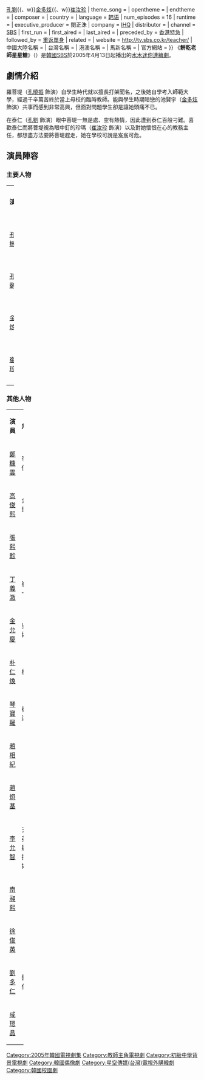 {{CJK-New-Char|24A12|ver=B}}
{{Infobox Television
| show_name         = 餅乾老師星星糖
| original_name      = {{lang|ko|건빵선생과 별사탕}}
| image                = [[File:Hello_My_Teacher.jpg|250px]]
| caption              = 
| genre                = 
| format               = 
| creator              = 
| developer            = 
| writer               = [[朴繼玉|朴繼玉]]
| director             = [[吳鍾錄|吳鍾錄]]、[[金亨植|金亨植]]
| starring             = [[孔曉振|孔曉振]]{{、w}}[[孔劉|孔劉]]{{、w}}[[金多炫|金多炫]]{{、w}}[[崔汝珍|崔汝珍]]
| theme_song           = 
| opentheme            =  
| endtheme             = 
| composer             = 
| country              = {{KOR}}
| language             = [[韩语|韩语]]
| num_episodes         = 16  
| runtime              = 
| executive_producer   = 閔正洙
| company              = [[SidusHQ|IHQ]]
| distributor          = 
| channel              = [[SBS_(韓國)|SBS]]
| first_run            = {{KOR}}
| first_aired          = {{start date|2005|4|13}}
| last_aired           = {{end date|2005|6|2}}
| preceded_by          = [[香港特急|香港特急]]
| followed_by          = [[重返單身|重返單身]]
| related              = 
| website              = http://tv.sbs.co.kr/teacher/
| 中國大陸名稱 = 
| 台灣名稱   = 
| 港澳名稱   = 
| 馬新名稱   = 
| 官方網站   = 
}}
《'''餅乾老師星星糖'''》（{{lang-ko|건빵선생과 별사탕}}）是[[韓國|韓國]][[SBS_(韓國)|SBS]]於2005年4月13日起播出的[[SBS水木連續劇|水木迷你連續劇]]。

== 劇情介紹 ==
羅菩堤（[[孔曉振|孔曉振]] 飾演）自學生時代就以擅長打架聞名，之後她自學考入師範大學，經過千辛萬苦終於當上母校的臨時教師。能與學生時期暗戀的池賢宇（[[金多炫|金多炫]] 飾演）共事而感到非常高興，但面對問題學生卻是讓她頭痛不已。

在泰仁（[[孔劉|孔劉]] 飾演）眼中菩堤一無是處、空有熱情，因此遭到泰仁百般刁難。喜歡泰仁而將菩堤視為眼中釘的珍瑪（[[崔汝珍|崔汝珍]] 飾演）以及對她懷恨在心的教務主任，都想盡方法要將菩堤趕走，她在學校可說是岌岌可危。

== 演員陣容 ==
=== 主要人物 ===
{|class="wikitable" width="20%"
|- style="background:cornflowerblue; color:white" align=center
| width="10%"|'''演員'''||width="10%"|'''角色'''
|-align=center
|[[孔曉振|孔曉振]] || 羅菩堤
|-align=center
|[[孔劉|孔　劉]] || 朴泰仁
|-align=center
|[[金多炫|金多炫]] || 池賢宇
|-align=center
|[[崔汝珍|崔汝珍]] || 盧珍瑪
|}

=== 其他人物 ===
{|class="wikitable" width="30%"
|- style="background:cornflowerblue; color:white" align=center
| width="12%"|'''演員'''||width="17%"|'''角色'''
|-align=center
|[[鄭糠雲|鄭糠雲]]||李浩俊
|-align=center
|[[高俊熙|高俊熙]]||金恩珠
|-align=center
|[[張熙軫|張熙軫]]||
|-align=center
|[[丁義澈|丁義澈]]||崔昌一
|-align=center
|[[金允慶|金允慶]]||吳秀妍
|-align=center
|[[朴仁煥|朴仁煥]]||校長
|-align=center
|[[琴寶羅|琴寶羅]]||裴藝達
|-align=center
|[[趙相紀|趙相紀]]||
|-align=center
|[[趙炯基|趙炯基]]||
|-align=center
|[[李允智|李允智]]||玄英：羅菩提的妹妹
|-align=center
|[[南昶熙|南昶熙]]||
|-align=center
|[[徐俊英|徐俊英]]||
|-align=center
|[[劉多仁|劉多仁]]||劉多仁
|-align=center
|[[咸𤨒晶|咸𤨒晶]]||
|}

{{電視節目的變遷
|電視台= {{KOR}} [[SBS_(韓國)|SBS]]
|播放檔次= [[SBS水木連續劇|水木劇]]
|節目名稱= 餅乾老師星星糖<br />（2005年4月13日 - 2005年6月2日）
|上一節目= [[香港特急|香港特急]]<br />（2005年2月16日 - 2005年4月7日）
|下一節目= [[重返單身|重返單身]]<br />（2005年6月8日 - 2005年7月21日）
}}
{{電視節目的變遷
| 電視台= {{TWN}} [[衛視中文台|衛視中文台]]
| 播放檔次= 週一至五 21:00 - 22:00
| 節目名稱= 餅乾老師星星糖<br />（2005年9月1日 - 2005年10月3日）
| 上一節目= [[不良主婦|不良主婦]]<br />（2005年6月23日 - 2005年7月29日）
| 下一節目= [[只有你_(2005年電視劇)|威尼斯戀人]]<br />（2005年10月4日 - 2005年11月4日）
}}
{{SBS水木連續劇}}
{{SidusHQ}}
{{DEFAULTSORT:Geonppangseonsaeng-gwa Byeolsatang}}
[[Category:2005年韓國電視劇集|Category:2005年韓國電視劇集]]
[[Category:教師主角電視劇|Category:教師主角電視劇]]
[[Category:初級中學背景電視劇|Category:初級中學背景電視劇]]
[[Category:韓國偶像劇|Category:韓國偶像劇]]
[[Category:星空傳媒(台灣)電視外購韓劇|Category:星空傳媒(台灣)電視外購韓劇]]
[[Category:韓國校園劇|Category:韓國校園劇]]